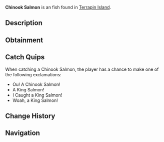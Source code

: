 {{FishInfobox
|image          = Chinook Salmon.png
|rarity         = Unusual
|sea            = First Sea
|location       = [[Terrapin Island]]
|sublocation    = 
|sources        = Fishing Rod
|radar_location = 
|xp             = 100
|weather        = 
|time           = 
|season         = Autumn
|bait           = Minnow
|base_weight    = 40
|base_value     = 230
|weight_range   = 30
|base_chance    = 30
|base_resil     = 50
}}
'''Chinook Salmon''' is an {{Rarity|Unusual}} fish found in [[Terrapin Island]].

== Description ==
{{Description|The Chinook Salmon, also known as King Salmon, are large silver fish with a slightly forked tail and a black mouth. They are highly prized; and are a common target for sport and commercial fishing. The King Salmon are commonly in ocean waters, but during the Autumn they migrate to Terrapin Island to lay eggs.|Bestiary Entry}}

== Obtainment ==
{{Description|Found in the waters of Terrapin Island, and general ocean waters.|Bestiary Hint}}
{{Fish Availability|
Ancient Isle/Algae Hunt
Apex Fish Hunt/Mosslurker
Atlantis/Surrounding Ocean
FischFright/Frightful Pool
Forsaken Shores/Algae Hunt
Golden Tide
LEGO Pool/Studolodon Hunt
Lovestorm/Normal
Lovestorm/Supercharged
Lucky Event/Blarney McBreeze
Lucky Event/O'Mango Goldgrin
Lucky Event/Plumrick O'Luck
Lucky Event/Rowdy McCharm
Lucky Event/Sunny O'Coin
Megalodon Hunt/Eclipse and Weekend
Megalodon Hunt/Normal
Mushgrove Swamp/Algae Hunt
Narwhal Hunt/Beluga/First Sea
Narwhal Hunt/Magician Narwhal/First Sea
Narwhal Hunt/Narwhal/First Sea
Northern Summit/Surrounding Ocean
Ocean
Ocean/Deep Ocean
Ocean/Harvesters Spike
Ocean/The Arch
Orca Migration/Ancient
Orca Migration/Normal
Roslit Bay/Surrounding Ocean
Snowcap Island/Algae Hunt
Terrapin Island/Olm Cave
Terrapin Island/Surrounding Ocean
Whale Migration/Moby
Whale Migration/Normal
|top_rods      = 
Krampus's Rod\272667.71\357219.49;
Magma Rod\260503.98\341283.9;
Plastic Rod\238989.51\313097.99;
Buddy Bond Rod\177535.06\291006.41;
Great Rod of Oscar\165225.61\247085.46;
Leviathan's Fang Rod\155742.7\353876.72;
Free Spirit Rod\135997.1\350580.14;
Trident Rod\135879.06\350275.86;
Flimsy Rod\107635.59\309873.57;
Astralhook Rod\151626.89\258215.24;
Ethereal Prism Rod\151175.65\255185.83;
Seraphic Rod\143654.21\263718.47;
No-Life Rod\140583.04\279409.31;
Challenger's Rod\134917.5\258542.11;
Rod Of The Forgotten Fang\134243.49\257270.39;
Blazebringer Rod\123385.48\252842;
Rod Of The Depths\120191.04\247057.29;
Rod Of The Exalted One\119763.76\248428.94;
Zeus Rod\116286.11\238722.25;
Verdant Shear Rod\114008.22\241027.89;
Depthseeker Rod\104270.63\224117.64;
Avalanche Rod\94016.78\203497.47;
Volcanic Rod\90610.19\188810.58;
Steady Rod\38403.45\71180.71
|recommended   = Ethereal Prism Rod
}}

== Catch Quips ==
When catching a Chinook Salmon, the player has a chance to make one of the following exclamations:
* Ou! A Chinook Salmon!
* A King Salmon!
* I Caught a King Salmon!
* Woah, a King Salmon!

== Change History ==
{{Change History|{{subst:Current Version}}}}

== Navigation ==
{{Fish Navbox|Terrapin Island}}